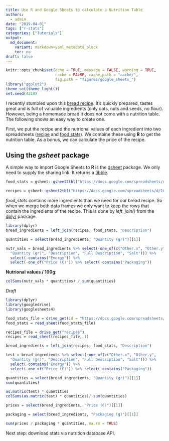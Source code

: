```yaml
---
title: Use R and Google Sheets to calculate a Nutrition Table
authors:
  - admin
date: "2019-04-01"
tags: ["r-stats"]
categories: ["Tutorials"]
output:
  md_document:
    variant: markdown+yaml_metadata_block
    toc: no
draft: false
---
```


```r
knitr::opts_chunk$set(echo = TRUE, message = FALSE, warning = TRUE,
                      cache = FALSE, cache.path = "cache/",
                      fig.path = "figures/google_sheets_")
library("ggplot2")
theme_set(theme_light())
set.seed(4218)
```

I recently stumbled upon this
[bread recipe](https://greenysherry.com/life-changing-brot-mit-nuessen-nach-my-new-roots-glutenfrei-vegan/).
It's quickly prepared, tastes great and is full of valuable ingredients
(only oats, nuts and seeds, no flour).
However, being a homemade bread it does not come with a nutrition table.
The following shows an easy way to create one.

First, we put the recipe and the nutrional values of each ingredient into
two spreadsheets
([recipe](https://docs.google.com/spreadsheets/d/1C0AwjQYrudrV3ZLgQJZnCr9La7OVftRTZn3QKMrJx5E) and [food stats](https://docs.google.com/spreadsheets/d/1qgo8Yefb5nx5PVElZvmf6nSDI6RfN2ofd8CeMuSklHk)).
We combine these using **R** to get the nutrition table.
As a bonus, we can calculate the price of the recipe.

## Using the *gsheet* package

A simple way to import Google Sheets to **R**  is the
[gsheet](https://cran.r-project.org/package=gsheet) package.
We only need to supply the sharing link.
It returns a [tibble](https://tibble.tidyverse.org/).

```r
food_stats = gsheet::gsheet2tbl("https://docs.google.com/spreadsheets/d/1qgo8Yefb5nx5PVElZvmf6nSDI6RfN2ofd8CeMuSklHk")

recipes = gsheet::gsheet2tbl("https://docs.google.com/spreadsheets/d/1C0AwjQYrudrV3ZLgQJZnCr9La7OVftRTZn3QKMrJx5E")
```

*food_stats* contains more ingredients than we need for our bread recipe.
So when we merge both data frames we only want to keep the rows
that contain the ingredients of the recipe.
This is done by *left_join()* from the
[dplyr](https://cran.r-project.org/package=dplyr) package.

```r
library(dplyr)
bread_ingredients = left_join(recipes, food_stats, "Description")
```


```r
quantities = select(bread_ingredients, "Quantity (gr)")[[1]]

nutr_vals = bread_ingredients %>% select(-one_of(c("Other.x", "Other.y",
  "Quantity (gr)", "Description", "Full Description", "Salt"))) %>%
  select(-contains("Energy")) %>%
  select(-one_of("Price (€)")) %>% select(-contains("Packaging"))
```

**Nutrional values / 100g:**

```r
colSums(nutr_vals * quantities) / sum(quantities)
```



*Draft*

```r
library(dplyr)
library(googledrive)
library(googlesheets4)

food_stats_file = drive_get(id = "https://docs.google.com/spreadsheets/d/1qgo8Yefb5nx5PVElZvmf6nSDI6RfN2ofd8CeMuSklHk")
food_stats = read_sheet(food_stats_file)

recipes_file = drive_get("recipes")
recipes = read_sheet(recipes_file, 1)

bread_ingredients = left_join(recipes, food_stats, "Description")

test = bread_ingredients %>% select(-one_of(c("Other.x", "Other.y",
  "Quantity (gr)", "Description", "Full Description", "Salt"))) %>%
  select(-contains("Energy")) %>%
  select(-one_of("Price (€)")) %>% select(-contains("Packaging"))

quantities = select(bread_ingredients, "Quantity (gr)")[[1]]
sum(quantities)

as.matrix(test) * quantities
colSums(as.matrix(test) * quantities)/ sum(quantities)

prices = select(bread_ingredients, "Price (€)")[[1]]

packaging = select(bread_ingredients, "Packaging (g)")[[1]]

sum(prices / packaging * quantities, na.rm = TRUE)

```

Next step: download stats via nutrition database API.

